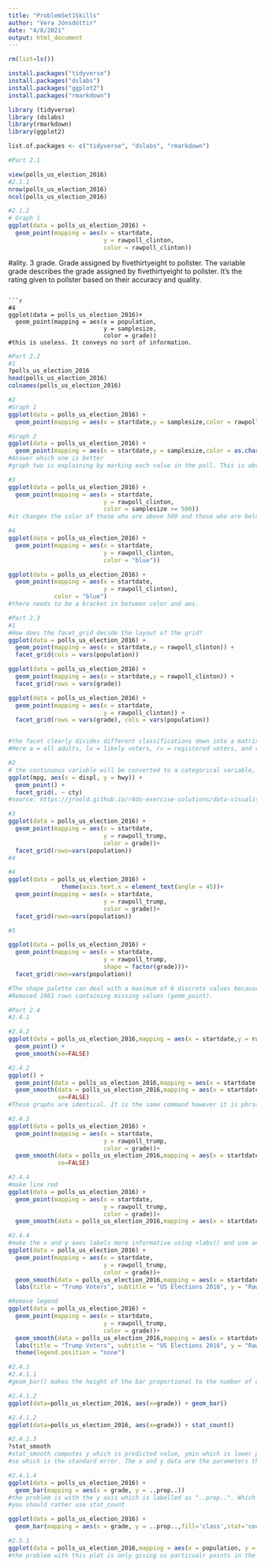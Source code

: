 ```yaml
---
title: "ProblemSet1Skills"
author: "Vera Jónsdóttir"
date: "4/8/2021"
output: html_document
---
```

```r
rm(list=ls())

install.packages("tidyverse")
install.packages("dslabs")
install.packages("ggplot2")
install.packages("rmarkdown")

library (tidyverse)
library (dslabs)
library(rmarkdown)
library(ggplot2)

list.of.packages <- c("tidyverse", "dslabs", "rmarkdown")
```

```r
#Part 2.1

view(polls_us_election_2016)
#2.1.1
nrow(polls_us_election_2016)
ncol(polls_us_election_2016)
```


```r
#2.1.2
# Graph 1
ggplot(data = polls_us_election_2016) +
  geom_point(mapping = aes(x = startdate,
                           y = rawpoll_clinton,
                           color = rawpoll_clinton))
```
#ality.
3
grade. Grade assigned by fivethirtyeight to pollster. The variable grade describes the grade
assigned by fivethirtyeight to pollster. It's the rating given to pollster based on their accuracy and quality.
```

```r
#4
ggplot(data = polls_us_election_2016)+
  geom_point(mapping = aes(x = population,
                           y = samplesize,
                           color = grade))
#this is useless. It conveys no sort of information.
```


```r
#Part 2.2
#1
?polls_us_election_2016
head(polls_us_election_2016)
colnames(polls_us_election_2016)
```


```r
#2 
#Graph 1
ggplot(data = polls_us_election_2016) +
  geom_point(mapping = aes(x = startdate,y = samplesize,color = rawpoll_johnson))


```


```r
#Graph 2
ggplot(data = polls_us_election_2016) +
  geom_point(mapping = aes(x = startdate,y = samplesize,color = as.character(rawpoll_johnson)))
#Answer which one is better
#graph two is explaining by marking each value in the poll. This is obviously too much information

```


```r
#3
ggplot(data = polls_us_election_2016) +
  geom_point(mapping = aes(x = startdate,
                           y = rawpoll_clinton,
                           color = samplesize >= 500))
#it changes the color of those who are above 500 and those who are below 500
```

```r
#4
ggplot(data = polls_us_election_2016) +
  geom_point(mapping = aes(x = startdate,
                           y = rawpoll_clinton,
                           color = "blue"))
```

```r
ggplot(data = polls_us_election_2016) +
  geom_point(mapping = aes(x = startdate,
                           y = rawpoll_clinton),
             color = "blue")
#there needs to be a bracket in between color and aes.

```

```r
#Part 2.3
#1
#How does the facet_grid decide the layout of the grid?
ggplot(data = polls_us_election_2016) +
  geom_point(mapping = aes(x = startdate,y = rawpoll_clinton)) +
  facet_grid(cols = vars(population))

```

```r
ggplot(data = polls_us_election_2016) +
  geom_point(mapping = aes(x = startdate,y = rawpoll_clinton)) +
  facet_grid(rows = vars(grade))
```


```r
ggplot(data = polls_us_election_2016) +
  geom_point(mapping = aes(x = startdate,
                           y = rawpoll_clinton)) +
  facet_grid(rows = vars(grade), cols = vars(population))


#the facet clearly divides different classifications down into a matrix. The rows are classified by changes in the grade and the columns are classified by the changes in population.
#Here a = all adults, lv = likely voters, rv = registered voters, and v = voters

```


```r
#2
# the continuous variable will be converted to a categorical variable, and the plot contains a # facet for each distinct value.
ggplot(mpg, aes(x = displ, y = hwy)) +
  geom_point() +
  facet_grid(. ~ cty)
#source: https://jrnold.github.io/r4ds-exercise-solutions/data-visualisation.html#facets

```

```r
#3
ggplot(data = polls_us_election_2016) +
  geom_point(mapping = aes(x = startdate,
                           y = rawpoll_trump,
                           color = grade))+
  facet_grid(rows=vars(population))
#4
```

```r
#4
ggplot(data = polls_us_election_2016) +
               theme(axis.text.x = element_text(angle = 45))+
  geom_point(mapping = aes(x = startdate,
                           y = rawpoll_trump,
                           color = grade))+
  facet_grid(rows=vars(population))
```

```r
#5

ggplot(data = polls_us_election_2016) +
  geom_point(mapping = aes(x = startdate,
                           y = rawpoll_trump,
                           shape = factor(grade)))+
  facet_grid(rows=vars(population))

#The shape palette can deal with a maximum of 6 discrete values because more than 6 becomes difficult to discriminate; you have 10. Consider specifying shapes manually if you must have them.
#Removed 1961 rows containing missing values (geom_point).

```

```r
#Part 2.4
#2.4.1

```

```r
#2.4.2
ggplot(data = polls_us_election_2016,mapping = aes(x = startdate,y = rawpoll_trump))+
  geom_point() +
  geom_smooth(se=FALSE)
```
```r
#2.4.2
ggplot() +
  geom_point(data = polls_us_election_2016,mapping = aes(x = startdate,y = rawpoll_trump)) +
  geom_smooth(data = polls_us_election_2016,mapping = aes(x = startdate,y = rawpoll_trump),
              se=FALSE)
#These graphs are identical. It is the same command however it is phrased differently.
```

```r
#2.4.3
ggplot(data = polls_us_election_2016) +
  geom_point(mapping = aes(x = startdate,
                           y = rawpoll_trump,
                           color = grade))+
  geom_smooth(data = polls_us_election_2016,mapping = aes(x = startdate,y = rawpoll_trump),
              se=FALSE)
```
```r
#2.4.4
#make line red
ggplot(data = polls_us_election_2016) +
  geom_point(mapping = aes(x = startdate,
                           y = rawpoll_trump,
                           color = grade))+
  geom_smooth(data = polls_us_election_2016,mapping = aes(x = startdate,y = rawpoll_trump), color = "red", se=FALSE)

```
```r
#2.4.4
#make the x and y axes labels more informative using +labs() and use and informative title
ggplot(data = polls_us_election_2016) +
  geom_point(mapping = aes(x = startdate,
                           y = rawpoll_trump,
                           color = grade))+
  geom_smooth(data = polls_us_election_2016,mapping = aes(x = startdate,y = rawpoll_trump), color = "red", se=FALSE)+
  labs(title = "Trump Voters", subtitle = "US Elections 2016", y = "Raw Polling Data", x = "Starting Date")
```
```r
#Remove legend
ggplot(data = polls_us_election_2016) +
  geom_point(mapping = aes(x = startdate,
                           y = rawpoll_trump,
                           color = grade))+
  geom_smooth(data = polls_us_election_2016,mapping = aes(x = startdate,y = rawpoll_trump), color = "red", se=FALSE)+
  labs(title = "Trump Voters", subtitle = "US Elections 2016", y = "Raw Polling Data", x = "Starting Date")+
  theme(legend.position = "none")

```
```r
#2.4.1
#2.4.1.1
#geom_bar() makes the height of the bar proportional to the number of cases in each group (or if the weight aesthetic is supplied, the sum of the weights). If you want the heights of the bars to represent values in the data, use geom_col() instead.


```

```r
#2.4.1.2
ggplot(data=polls_us_election_2016, aes(x=grade)) + geom_bar()

```
```r
#2.4.1.2
ggplot(data=polls_us_election_2016, aes(x=grade)) + stat_count()
```
```r
#2.4.1.3
?stat_smooth
#stat_smooth computes y which is predicted value, ymin which is lower pointwise confidence interval around the mean, ymax which is upper pointwise confidence interval around the mean, 
#se which is the standard error. The x and y data are the parameters that control its behavior

```

```r
#2.4.1.4
ggplot(data = polls_us_election_2016) +
  geom_bar(mapping = aes(x = grade, y = ..prop..))
#the problem is with the y axis which is labelled as "..prop..". Which signifies proportion.
#you should rather use stat_count
```
```r
ggplot(data = polls_us_election_2016) +
  geom_bar(mapping = aes(x = grade, y = ..prop..,fill='class',stat='count',group=factor(1)))

```
```r
#2.5.1
ggplot(data = polls_us_election_2016,mapping = aes(x = population, y = grade)) +geom_point()
#the problem with this plot is only giving us particualr points in the data but not really accurately showing us the distribution in the graph.
```





